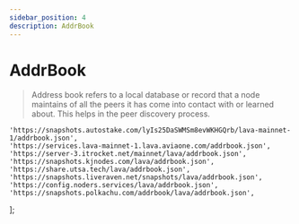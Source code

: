```yaml
---
sidebar_position: 4
description: AddrBook
---
```


# AddrBook

> Address book refers to a local database or record that a node maintains of all the peers it has come into contact with or learned about. This helps in the peer discovery process.



	'https://snapshots.autostake.com/lyIs25DaSWMSm8evWKHGQrb/lava-mainnet-1/addrbook.json',
	'https://services.lava-mainnet-1.lava.aviaone.com/addrbook.json',
	'https://server-3.itrocket.net/mainnet/lava/addrbook.json',
	'https://snapshots.kjnodes.com/lava/addrbook.json',
	'https://share.utsa.tech/lava/addrbook.json',
  	'https://snapshots.liveraven.net/snapshots/lava/addrbook.json',
	'https://config.noders.services/lava/addrbook.json',
 	'https://snapshots.polkachu.com/addrbook/lava/addrbook.json',
];



<SelectPaste endpoints={endpoints} codeTemplate={addrBook} home={home} binary={binary} tip="Click on any endpoint to paste it into the code block." />
